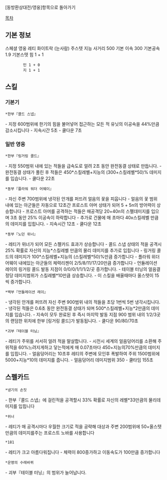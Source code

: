 [동방환상대전/영웅]항목으로 돌아가기

[[목차]]

== 기본 정보 ==
스페셜 영웅 레티 화이트락 (눈사람)
주스텟 지능
사거리 500
기본 이속 300
기본공속 1.9
기본스텟 힘 1 + 1
         민 1 + 0
         지 1 + 1


== 스킬 ==
=== 기본기 ===

 *한부『콜드 스냅』
- 지정 600범위에 한기의 힘을 불어넣어 접근하는 모든 적 유닛의 이공속을 44%만큼 감소시킵니다
- 지속시간 5초
- 쿨다운 7초
 
=== 일반 영웅 ===

 *한부『링거링 콜드』
- 지정 550범위 내에 있는 적들을 급속도로 얼려 2초 동안 완전동결 상태로 만듭니다.
- 완전동결 상태가 풀린 후 적들은 450*스킬레벨+지능의 (300+스킬레벨*50)% 데미지를 입습니다.
- 쿨다운 22초

 *동부『플라워 워더 어웨이』
- 자신 주변 700범위에 냉각된 안개를 퍼뜨려 얼음의 꽃을 피웁니다
- 얼음의 꽃 범위 내에 있는 아군들은 자동으로 12초간 프로스트 아머 상태가 되어 5 + 5n의 방어력이 상승합니다
- 프로스트 아머를 공격하는 적들은 매공격당 20+40n의 스펠데미지를 입으며 3초 동안 25% 이공속이 하락합니다
- 추가로 건물에 매 초마다 40x스킬레벨 만큼의 데미지를 입힙니다.
- 지속시간 12초
- 쿨다운 12초

 *동부『노던 위너』
- 레티가 위너가 되어 모든 스펠카드 효과가 상승합니다
- 콜드 스냅 상태의 적을 공격시 25% 확률로 자신의 지능*스킬레벨 만큼의 물리 데미지를 추가로 입힙니다
- 링거링 콜드의 데미지가 100*스킬레벨+지능의 (스킬레벨*50)%만큼 증가합니다
- 플라워 위더 어웨이 내에있는 아군들의 체력리젠이 2/5/8/11/17/20만큼 증가합니다
- 언듈레이션 레이의 링거링 콜드 발동 지점이 0/0/0/1/1/1/2/곳 증가합니다.
- 테이블 터닝의 얼음결정당 데미지범위가 스킬레벨*10만큼 상승합니다.
- 이 스킬을 배울때마다 올스텟이 15씩 증가합니다.

 *백부『언듈레이션 레이』
- 냉각된 안개를 퍼뜨려 자신 주변 900범위 내의 적들을 초당 1번씩 5번 냉각시킵니다.
- 냉각된 적들은 0.6초 동안 완전동결 상태가 되며 500*스킬레벨+지능*2만큼의 데미지를 입습니다.
- 지속이 모두 완료된 후 즉시 마지막 발동 지점 900 범위 내의 1/2/3곳의 랜덤한 위치에 한부 [링거링 콜드]가 발동됩니다.
- 쿨다운 90/80/70초

 *괴부『테이블 터닝』
- 레티가 주위를 서서히 얼려 적을 말살합니다.
- 시전시 세계의 얼음덩어리를 소환해 주위적을 60%느려지게하고 닿는적에게 매 0.07초마다 450+지능의70%만큼의 데미지를 입힙니다.
- 얼음덩어리는 10초후 레티의 주변에 모인후 폭발하여 주위 1500범위에 5000+지능*10의 데미지를 줍니다.
- 얼음덩어리 데미지범위 350
- 쿨타임 155초


== 스펠카드 ==

 *냉기의 손짓
- 한부『콜드 스냅』에 걸린적을 공격할시 33% 확률로 자신의 레벨*33만큼의 물리데미지를 입힙니다
 
 *위너
- 레티가 매 공격시마다 우월한 크기로 적을 공략해 대상과 주변 200범위에 50+올스텟만큼의 데미지를주는 프로스트 노바를 사용합니다
 
 *181
- 레티가 크고 아름다워집니다
- 체력이 800증가하고 이동속도가 100만큼 증가합니다
 
 *운명의 수레바퀴
- 괴부『테이블 터닝』의 범위가 늘어납니다.
